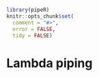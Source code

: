 <!--
%\VignetteEngine{knitr}
%\VignetteIndexEntry{Lambda piping}
-->

```r
library(pipeR)
knitr::opts_chunk$set(
  comment = "#>",
  error = FALSE,
  tidy = FALSE)
```

# Lambda piping
